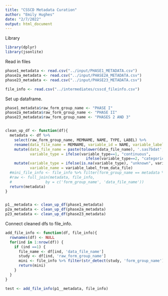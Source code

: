 ```yaml
---
title: "CSSCD Metadata Curation"
author: "Emily Hughes"
date: "2/7/2022"
output: html_document
---
```


Library
```r
library(dplyr)
library(jsonlite)
```

Read in files
```r
phase1_metadata <- read.csv("../input/PHASE1_METADATA.csv")
phase2a_metadata <- read.csv("../input/PHASE2A_METADATA.csv")
phase23_metadata <- read.csv("../input/PHASE23_METADATA.csv")

file_info <- read.csv("../intermediates/csscd_fileinfo.csv")
```

Set up dataframe.
```r
phase1_metadata$raw_form_group_name <- "PHASE I"
phase2a_metadata$raw_form_group_name <- "PHASE II"
phase23_metadata$raw_form_group_name <- "PHASES 2 AND 3"


clean_up_df <- function(df){
  metadata <- df %>%
    select(raw_form_group_name, MEMNAME, NAME, TYPE, LABEL) %>%
    rename(data_file_name = MEMNAME, variable_id = NAME, variable_label_from_data_file = LABEL, variable_type = TYPE) %>%
    mutate(data_file_name = paste(tolower(data_file_name), '.sas7bdat', sep=''),
           variable_type = ifelse(variable_type==1, "continuous",
                                    ifelse(variable_type==2, "categorical", "unknown"))) %>%
    mutate(variable_type = ifelse(is.na(variable_type), "unknown", variable_type),
           variable_name = variable_label_from_data_file)
  #mini_file_info <- file_info %>% filter(form_group_name == metadata %>% pull(form_group_name) %>% unique())
  #raw <- full_join(metadata, file_info,
  #               by = c('form_group_name', 'data_file_name'))
  return(metadata)
}


p1__metadata <- clean_up_df(phase1_metadata)
p2a_metadata <- clean_up_df(phase2a_metadata)
p23_metadata <- clean_up_df(phase23_metadata)
```

Connect cleaned dfs to file_info.
```r
add_file_info <- function(df, file_info){
  rownames(df) <- NULL
  for(ind in 1:nrow(df)) {
    if (ind ==1) {
      file_name <- df[ind, 'data_file_name']
      study <- df[ind, 'raw_form_group_name']
      mini <- file_info %>% filter(str_detect(study, 'form_group_name'))
      return(mini)
    }
  }
}

test <- add_file_info(p1__metadata, file_info)
```

